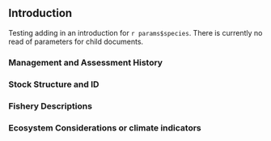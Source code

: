 ## Introduction

Testing adding in an introduction for `r params$species`. There is currently no read of parameters for child documents.

### Management and Assessment History

<!---
- Provide a brief description of management history of the stock and status (including change in fishery behavior).
- History of assessment approaches.
--->

### Stock Structure and ID

<!---
Provide a short description (a longer explanation will be included in the data section if applicable)
--->

### Fishery Descriptions

<!---
Short summary of fleet composition (i.e. boat types), gear types, species targeted, and fishing grounds (one paragraph).
--->

### Ecosystem Considerations or climate indicators

<!---
If this section is not relevant, please state "Ecosystem considerations and/or climate indicators were not included in this assessment."
--->

